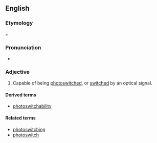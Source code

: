 ==English==
===Etymology===

{{en-term|photo-}} + {{en-term|switchable}}

===Pronunciation===
* {{a|US}} {{IPA|foʊtoʊˈswɪtʃəbl}}

===Adjective===
{{en-adj|-}}

# {{nanotechnology|biotechnology}} Capable of being [[photoswitched]], or [[switch]]ed by an optical signal.

====Derived terms====
*[[photoswitchability]]
====Related terms====
*[[photoswitching]]
*[[photoswitch]]